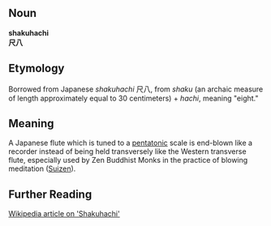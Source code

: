 ==Noun==
'''shakuhachi'''<br>
'''尺八'''

==Etymology==
Borrowed from Japanese ''shakuhachi'' 尺八, from ''shaku'' (an archaic measure of length approximately equal to 30 centimeters) + ''hachi'', meaning "eight."

==Meaning==
A Japanese flute which is tuned to a [[pentatonic]] scale is end-blown like a recorder instead of being held transversely like the Western transverse flute, especially used by Zen Buddhist Monks in the practice of blowing meditation ([[Suizen]]).

==Further Reading==

[http://en.wikipedia.org/wiki/Shakuhachi Wikipedia article on 'Shakuhachi']